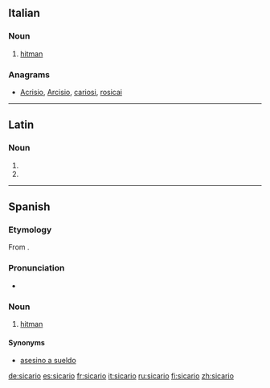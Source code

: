 ==Italian==

===Noun===
{{it-noun|sicar|m|io|i}}

# [[hitman]] {{gloss|hired killer}}

===Anagrams===
* [[Acrisio#Italian|Acrisio]], [[Arcisio#Italian|Arcisio]], [[cariosi#Italian|cariosi]], [[rosicai#Italian|rosicai]]

----

==Latin==

===Noun===
{{la-noun-form|sīcāriō}}

# {{inflection of|sicarius|sīcārius|dat|s|lang=la}}
# {{inflection of|sicarius|sīcārius|abl|s|lang=la}}

----

==Spanish==

===Etymology===
From {{etyl|la|es}} {{term|sicarius|sīcārius|lang=la|murderer, assassin}}.

===Pronunciation===
* {{IPA|/si.ˈka.ɾjo/|lang=es}}

===Noun===
{{es-noun|m|f=sicaria}}

# [[hitman]] {{gloss|hired killer}}

====Synonyms====
* [[asesino a sueldo]] {{m}}

[[de:sicario]]
[[es:sicario]]
[[fr:sicario]]
[[it:sicario]]
[[ru:sicario]]
[[fi:sicario]]
[[zh:sicario]]